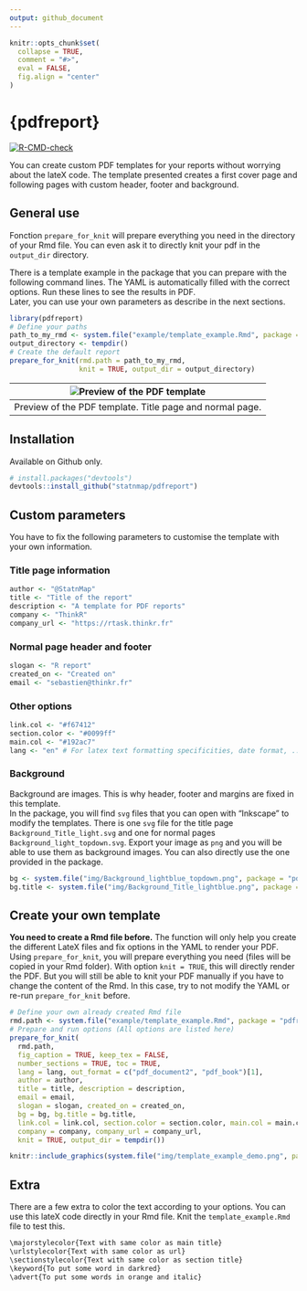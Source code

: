 ```yaml
---
output: github_document
---
```


```r
knitr::opts_chunk$set(
  collapse = TRUE,
  comment = "#>",
  eval = FALSE,
  fig.align = "center"
)
```

# {pdfreport}

<!-- badges: start -->
[![R-CMD-check](https://github.com/statnmap/pdfreport/workflows/R-CMD-check/badge.svg)](https://github.com/statnmap/pdfreport/actions)
<!-- badges: end -->

You can create custom PDF templates for your reports without worrying about the lateX code. The template presented creates a first cover page and following pages with custom header, footer and background.  

## General use

Fonction `prepare_for_knit` will prepare everything you need in the directory of your Rmd file. You can even ask it to directly knit your pdf in the `output_dir` directory.  

There is a template example in the package that you can prepare with the following command lines. The YAML is automatically filled with the correct options. Run these lines to see the results in PDF.   
Later, you can use your own parameters as describe in the next sections.

```r
library(pdfreport)
# Define your paths
path_to_my_rmd <- system.file("example/template_example.Rmd", package = "pdfreport")
output_directory <- tempdir()
# Create the default report
prepare_for_knit(rmd.path = path_to_my_rmd,
                 knit = TRUE, output_dir = output_directory)
```

|![Preview of the PDF template](https://raw.githubusercontent.com/statnmap/pdfreport/master/inst/img/template_example_demo.png)|
|:---:|
|Preview of the PDF template. Title page and normal page.|

## Installation

Available on Github only.

```r
# install.packages("devtools")
devtools::install_github("statnmap/pdfreport")
```

## Custom parameters
You have to fix the following parameters to customise the template with your own information.

### Title page information

```r
author <- "@StatnMap"
title <- "Title of the report"
description <- "A template for PDF reports"
company <- "ThinkR"
company_url <- "https://rtask.thinkr.fr"
```

### Normal page header and footer

```r
slogan <- "R report"
created_on <- "Created on"
email <- "sebastien@thinkr.fr"
```

### Other options

```r
link.col <- "#f67412"
section.color <- "#0099ff"
main.col <- "#192ac7"
lang <- "en" # For latex text formatting specificities, date format, ...
```

### Background

Background are images. This is why header, footer and margins are fixed in this template.  
In the package, you will find `svg` files that you can open with "Inkscape" to modify the templates. There is one `svg` file for the title page `Background_Title_light.svg` and one for normal pages `Background_light_topdown.svg`. Export your image as `png` and you will be able to use them as background images. You can also directly use the one provided in the package.

```r
bg <- system.file("img/Background_lightblue_topdown.png", package = "pdfreport")
bg.title <- system.file("img/Background_Title_lightblue.png", package = "pdfreport")
```

## Create your own template

**You need to create a Rmd file before.** The function will only help you create the different LateX files and fix options in the YAML to render your PDF. Using `prepare_for_knit`, you will prepare everything you need (files will be copied in your Rmd folder). With option `knit = TRUE`, this will directly render the PDF. But you will still be able to knit your PDF manually if you have to change the content of the Rmd. In this case, try to not modify the YAML or re-run `prepare_for_knit` before.  

```r
# Define your own already created Rmd file
rmd.path <- system.file("example/template_example.Rmd", package = "pdfreport")
# Prepare and run options (All options are listed here)
prepare_for_knit(
  rmd.path, 
  fig_caption = TRUE, keep_tex = FALSE,
  number_sections = TRUE, toc = TRUE,
  lang = lang, out_format = c("pdf_document2", "pdf_book")[1],
  author = author, 
  title = title, description = description,
  email = email,
  slogan = slogan, created_on = created_on,
  bg = bg, bg.title = bg.title,
  link.col = link.col, section.color = section.color, main.col = main.col,
  company = company, company_url = company_url,
  knit = TRUE, output_dir = tempdir())
```

```r
knitr::include_graphics(system.file("img/template_example_demo.png", package = "pdfreport"))
```

## Extra

There are a few extra to color the text according to your options. You can use this lateX code directly in your Rmd file. Knit the `template_example.Rmd` file to test this.

```md
\majorstylecolor{Text with same color as main title}
\urlstylecolor{Text with same color as url}
\sectionstylecolor{Text with same color as section title}
\keyword{To put some word in darkred}
\advert{To put some words in orange and italic}

```

